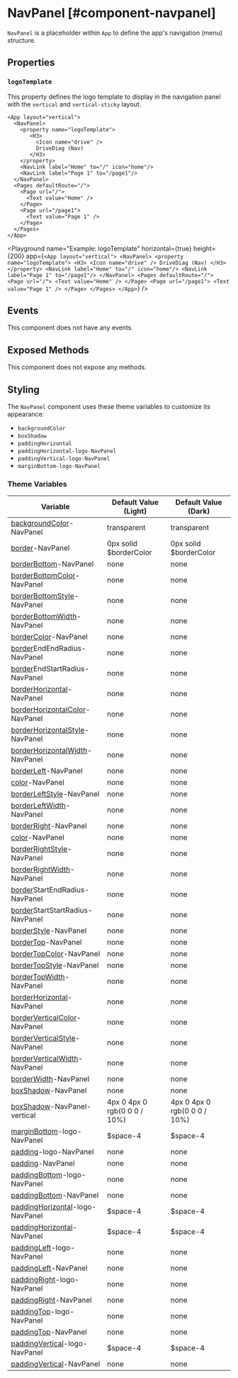 
# NavPanel [#component-navpanel]

`NavPanel` is a placeholder within `App` to define the app's navigation (menu) structure.

## Properties

### `logoTemplate`

This property defines the logo template to display in the navigation panel with the `vertical` and `vertical-sticky` layout.

```xmlui copy {3-8}
<App layout="vertical">
  <NavPanel>
    <property name="logoTemplate">
       <H3>
         <Icon name="drive" />
         DriveDiag (Nav)
       </H3>
    </property>
    <NavLink label="Home" to="/" icon="home"/>
    <NavLink label="Page 1" to="/page1"/>
  </NavPanel>
  <Pages defaultRoute="/">
    <Page url="/">
      <Text value="Home" />
    </Page>
    <Page url="/page1">
      <Text value="Page 1" />
    </Page>
  </Pages>
</App>
```

<Playground
  name="Example: logoTemplate"
  horizontal={true}
  height={200}
  app={`
    <App layout="vertical">
      <NavPanel>
        <property name="logoTemplate">
           <H3>
             <Icon name="drive" />
             DriveDiag (Nav)
           </H3>
        </property>
        <NavLink label="Home" to="/" icon="home"/>
        <NavLink label="Page 1" to="/page1"/>
      </NavPanel>
      <Pages defaultRoute="/">
        <Page url="/">
          <Text value="Home" />
        </Page>
        <Page url="/page1">
          <Text value="Page 1" />
        </Page>
      </Pages>
    </App>
  `}
/>

## Events

This component does not have any events.

## Exposed Methods

This component does not expose any methods.

## Styling

The `NavPanel` component uses these theme variables to customize its appearance:

- `backgroundColor`
- `boxShadow`
- `paddingHorizontal`
- `paddingHorizontal-logo-NavPanel`
- `paddingVertical-logo-NavPanel`
- `marginBottom-logo-NavPanel`

### Theme Variables

| Variable | Default Value (Light) | Default Value (Dark) |
| --- | --- | --- |
| [backgroundColor](../styles-and-themes/common-units/#color)-NavPanel | transparent | transparent |
| [border](../styles-and-themes/common-units/#border)-NavPanel | 0px solid $borderColor | 0px solid $borderColor |
| [borderBottom](../styles-and-themes/common-units/#border)-NavPanel | <GrayText>none</GrayText> | <GrayText>none</GrayText> |
| [borderBottomColor](../styles-and-themes/common-units/#color)-NavPanel | <GrayText>none</GrayText> | <GrayText>none</GrayText> |
| [borderBottomStyle](../styles-and-themes/common-units/#border-style)-NavPanel | <GrayText>none</GrayText> | <GrayText>none</GrayText> |
| [borderBottomWidth](../styles-and-themes/common-units/#size)-NavPanel | <GrayText>none</GrayText> | <GrayText>none</GrayText> |
| [borderColor](../styles-and-themes/common-units/#color)-NavPanel | <GrayText>none</GrayText> | <GrayText>none</GrayText> |
| [border](../styles-and-themes/common-units/#border)EndEndRadius-NavPanel | <GrayText>none</GrayText> | <GrayText>none</GrayText> |
| [border](../styles-and-themes/common-units/#border)EndStartRadius-NavPanel | <GrayText>none</GrayText> | <GrayText>none</GrayText> |
| [borderHorizontal](../styles-and-themes/common-units/#border)-NavPanel | <GrayText>none</GrayText> | <GrayText>none</GrayText> |
| [borderHorizontalColor](../styles-and-themes/common-units/#color)-NavPanel | <GrayText>none</GrayText> | <GrayText>none</GrayText> |
| [borderHorizontalStyle](../styles-and-themes/common-units/#border-style)-NavPanel | <GrayText>none</GrayText> | <GrayText>none</GrayText> |
| [borderHorizontalWidth](../styles-and-themes/common-units/#size)-NavPanel | <GrayText>none</GrayText> | <GrayText>none</GrayText> |
| [borderLeft](../styles-and-themes/common-units/#border)-NavPanel | <GrayText>none</GrayText> | <GrayText>none</GrayText> |
| [color](../styles-and-themes/common-units/#color)-NavPanel | <GrayText>none</GrayText> | <GrayText>none</GrayText> |
| [borderLeftStyle](../styles-and-themes/common-units/#border-style)-NavPanel | <GrayText>none</GrayText> | <GrayText>none</GrayText> |
| [borderLeftWidth](../styles-and-themes/common-units/#size)-NavPanel | <GrayText>none</GrayText> | <GrayText>none</GrayText> |
| [borderRight](../styles-and-themes/common-units/#border)-NavPanel | <GrayText>none</GrayText> | <GrayText>none</GrayText> |
| [color](../styles-and-themes/common-units/#color)-NavPanel | <GrayText>none</GrayText> | <GrayText>none</GrayText> |
| [borderRightStyle](../styles-and-themes/common-units/#border-style)-NavPanel | <GrayText>none</GrayText> | <GrayText>none</GrayText> |
| [borderRightWidth](../styles-and-themes/common-units/#size)-NavPanel | <GrayText>none</GrayText> | <GrayText>none</GrayText> |
| [border](../styles-and-themes/common-units/#border)StartEndRadius-NavPanel | <GrayText>none</GrayText> | <GrayText>none</GrayText> |
| [border](../styles-and-themes/common-units/#border)StartStartRadius-NavPanel | <GrayText>none</GrayText> | <GrayText>none</GrayText> |
| [borderStyle](../styles-and-themes/common-units/#border-style)-NavPanel | <GrayText>none</GrayText> | <GrayText>none</GrayText> |
| [borderTop](../styles-and-themes/common-units/#border)-NavPanel | <GrayText>none</GrayText> | <GrayText>none</GrayText> |
| [borderTopColor](../styles-and-themes/common-units/#color)-NavPanel | <GrayText>none</GrayText> | <GrayText>none</GrayText> |
| [borderTopStyle](../styles-and-themes/common-units/#border-style)-NavPanel | <GrayText>none</GrayText> | <GrayText>none</GrayText> |
| [borderTopWidth](../styles-and-themes/common-units/#size)-NavPanel | <GrayText>none</GrayText> | <GrayText>none</GrayText> |
| [borderHorizontal](../styles-and-themes/common-units/#border)-NavPanel | <GrayText>none</GrayText> | <GrayText>none</GrayText> |
| [borderVerticalColor](../styles-and-themes/common-units/#color)-NavPanel | <GrayText>none</GrayText> | <GrayText>none</GrayText> |
| [borderVerticalStyle](../styles-and-themes/common-units/#border-style)-NavPanel | <GrayText>none</GrayText> | <GrayText>none</GrayText> |
| [borderVerticalWidth](../styles-and-themes/common-units/#size)-NavPanel | <GrayText>none</GrayText> | <GrayText>none</GrayText> |
| [borderWidth](../styles-and-themes/common-units/#size)-NavPanel | <GrayText>none</GrayText> | <GrayText>none</GrayText> |
| [boxShadow](../styles-and-themes/common-units/#boxShadow)-NavPanel | <GrayText>none</GrayText> | <GrayText>none</GrayText> |
| [boxShadow](../styles-and-themes/common-units/#boxShadow)-NavPanel-vertical | 4px 0 4px 0 rgb(0 0 0 / 10%) | 4px 0 4px 0 rgb(0 0 0 / 10%) |
| [marginBottom](../styles-and-themes/common-units/#size)-logo-NavPanel | $space-4 | $space-4 |
| [padding](../styles-and-themes/common-units/#size)-logo-NavPanel | <GrayText>none</GrayText> | <GrayText>none</GrayText> |
| [padding](../styles-and-themes/common-units/#size)-NavPanel | <GrayText>none</GrayText> | <GrayText>none</GrayText> |
| [paddingBottom](../styles-and-themes/common-units/#size)-logo-NavPanel | <GrayText>none</GrayText> | <GrayText>none</GrayText> |
| [paddingBottom](../styles-and-themes/common-units/#size)-NavPanel | <GrayText>none</GrayText> | <GrayText>none</GrayText> |
| [paddingHorizontal](../styles-and-themes/common-units/#size)-logo-NavPanel | $space-4 | $space-4 |
| [paddingHorizontal](../styles-and-themes/common-units/#size)-NavPanel | $space-4 | $space-4 |
| [paddingLeft](../styles-and-themes/common-units/#size)-logo-NavPanel | <GrayText>none</GrayText> | <GrayText>none</GrayText> |
| [paddingLeft](../styles-and-themes/common-units/#size)-NavPanel | <GrayText>none</GrayText> | <GrayText>none</GrayText> |
| [paddingRight](../styles-and-themes/common-units/#size)-logo-NavPanel | <GrayText>none</GrayText> | <GrayText>none</GrayText> |
| [paddingRight](../styles-and-themes/common-units/#size)-NavPanel | <GrayText>none</GrayText> | <GrayText>none</GrayText> |
| [paddingTop](../styles-and-themes/common-units/#size)-logo-NavPanel | <GrayText>none</GrayText> | <GrayText>none</GrayText> |
| [paddingTop](../styles-and-themes/common-units/#size)-NavPanel | <GrayText>none</GrayText> | <GrayText>none</GrayText> |
| [paddingVertical](../styles-and-themes/common-units/#size)-logo-NavPanel | $space-4 | $space-4 |
| [paddingVertical](../styles-and-themes/common-units/#size)-NavPanel | <GrayText>none</GrayText> | <GrayText>none</GrayText> |
